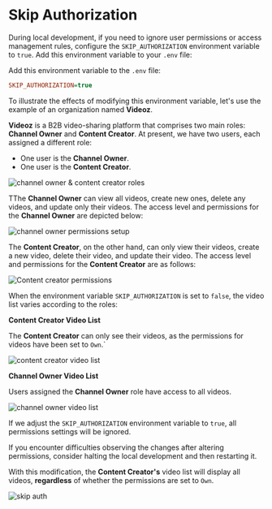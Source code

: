 
# Skip Authorization

During local development, if you need to ignore user permissions or access management rules, configure the `SKIP_AUTHORIZATION` environment variable to `true`. Add this environment variable to your `.env` file: 

Add this environment variable to the `.env` file:

```ini
SKIP_AUTHORIZATION=true
```
To illustrate the effects of modifying this environment variable, let's use the example of an organization named **Videoz**. 


**Videoz** is a B2B video-sharing platform that comprises two main roles: **Channel Owner** and **Content Creator**. At present, we have two users, each assigned a different role:

- One user is the **Channel Owner**.
- One user is the **Content Creator**.

![channel owner & content creator roles](/channel-owner-and-content-creator-roles.png)

TThe **Channel Owner** can view all videos, create new ones, delete any videos, and update only their videos. The access level and permissions for the **Channel Owner** are depicted below:

![channel owner permissions setup](/channel-owner-permissions.png)

The **Content Creator**, on the other hand, can only view their videos, create a new video, delete their video, and update their video. The access level and permissions for the **Content Creator** are as follows:

![Content creator permissions](/content-creator-permissions.png)

When the environment variable `SKIP_AUTHORIZATION` is set to `false`, the video list varies according to the roles:

**Content Creator Video List**

The **Content Creator** can only see their videos, as the permissions for videos have been set to `Own`.`

![content creator video list](/content-creator-video-list.png)


**Channel Owner Video List**

Users assigned the **Channel Owner** role have access to all videos.

![channel owner video list](/channel-owner-video-list.png)

If we adjust the `SKIP_AUTHORIZATION` environment variable to `true`, all permissions settings will be ignored.

<Callout type="info">
If you encounter difficulties observing the changes after altering permissions, consider halting the local development and then restarting it.
</Callout>

With this modification, the **Content Creator's** video list will display all videos, **regardless** of whether the permissions are set to `Own`.

![skip auth](/content-creator-video-list-skip.png)

